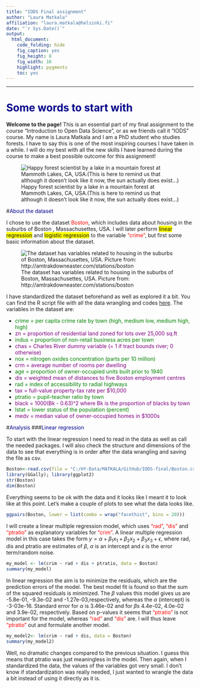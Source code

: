 ---
title: "IODS Final assignment"
author: "Laura Matkala"
affiliation: "laura.matkala@helsinki.fi"
date: "`r Sys.Date()`"
output:
  html_document:
    code_folding: hide
    fig_caption: yes
    fig_height: 8
    fig_width: 10
    highlight: pygments
    toc: yes
---
<style>
p.caption {
  font-size: 0.9em;
}
</style>
---
# <span style="color:darkblue">Some words to start with</span>
**Welcome to the page!** This is an essential part of my final assignment to the course "Introduction to Open Data Science", or as we friends call it "IODS" course. My name is Laura Matkala and I am a PhD student who studies forests. I have to say this is one of the most inspiring courses I have taken in a while. I will do my best with all the new skills I have learned during the course to make a best possible outcome for this assignment!

![Happy forest scientist by a lake in a mountain forest at Mammoth Lakes, CA, USA.(This is here to remind us that although it doesn't look like it now, the sun actually does exist...)](C:/HY-Data/MATKALA/GitHub/IODS-final/figures/49.jpg)




#<span style="color:darkblue">About the dataset</span>

I chose to use the dataset <span style="color:red">Boston</span>, which includes data about housing in the suburbs of Boston , Massachusettes, USA. I will later perform <span style="background:yellow">linear regression</span> and <span style="background:yellow">logistic regression</span> to the variable <span style="color:red">"crime"</span>,  but first some basic information about the dataset. 

![The dataset has variables related to housing in the suburbs of Boston, Massachusettes, USA. Picture from: http://amtrakdowneaster.com/stations/boston](C:/HY-Data/MATKALA/GitHub/IODS-final/figures/boston.jpg)

I have standardized the dataset beforehand as well as explored it a bit. You can find the R script file with all the data wrangling and codes [here](https://github.com/LauraMatkala/IODS-final/blob/master/data_wrangling_final.R). The variables in the dataset are:


* <span style="color:green">crime = per capita crime rate by town (high, medium low, medium high, high)</span>
* <span style="color:purple">zn = proportion of residential land zoned for lots over 25,000 sq.ft</span>
* <span style="color:green">indus = proportion of non-retail business acres per town</span>
* <span style="color:purple">chas = Charles River dummy variable (= 1 if tract bounds river; 0 otherwise)</span>
* <span style="color:green">nox = nitrogen oxides concentration (parts per 10 million)</span>
* <span style="color:purple">crm = average number of rooms per dwelling</span>
* <span style="color:green">age = proportion of owner-occupied units built prior to 1940</span>
* <span style="color:purple">dis = weighted mean of distances to five Boston employment centres</span>
* <span style="color:green">rad = index of accessibility to radial highways</span>
* <span style="color:purple">tax = full-value property-tax rate per \$10,000</span>
* <span style="color:green">ptratio = pupil-teacher ratio by town</span>
* <span style="color:purple">black = 1000(Bk - 0.63)^2 where Bk is the proportion of blacks by town</span>
* <span style="color:green">lstat = lower status of the population (percent)</span>
* <span style="color:purple">medv = median value of owner-occupied homes in \$1000s</span> 



#<span style="color:darkblue">Analysis</span>
###<span style="color:darkblue">Linear regression</span>


To start with the linear regression I need to read in the data as well as call the needed packages. I will also check the structure and dimensions of the data to see that everything is in order after the data wrangling and saving the file as csv.


```{r start, warning=FALSE, message=FALSE} 
Boston<-read.csv(file = "C:/HY-Data/MATKALA/GitHub/IODS-final/Boston.csv", header = TRUE, sep=",")
library(GGally); library(ggplot2)
str(Boston)
dim(Boston)
```

Everything seems to be ok with the data and it looks like I meant it to look like at this point. Let's make a couple of plots to see what the data looks like.

```{r plots, fig.height=10, fig.width=10}
ggpairs(Boston, lower = list(combo = wrap("facethist", bins = 20)))

```



I will create a linear multiple regression model, which uses <span style="color:red">"rad"</span>, <span style="color:red">"dis"</span> and <span style="color:red">"ptratio"</span> as explanatory variables for <span style="color:red">"crim"</span>. A linear multiple regression model in this case takes the form $y = \alpha+\beta_1x_1+\beta_2x_2+\beta_3x_3+\epsilon$, where rad, dis and ptratio are estimates of $\beta$, $\alpha$ is an intercept and $\epsilon$ is the error term/random noise. 

```{r multiple regression}
my_model <- lm(crim ~ rad + dis + ptratio, data = Boston)
summary(my_model)
```


In linear regression the aim is to minimize the residuals, which are the prediction errors of the model. The best model fit is found so that the sum of the squared residuals is minimized.  The $\beta$ values this model gives us are -5.8e-01, -9.3e-02 and -1.27e-03,respectively, whereas the $\alpha$ (intercept) is -3-03e-16. Standard error for $\alpha$ is 3.46e-02 and for $\beta$s 4.4e-02, 4.0e-02 and 3.9e-02, respectively.  Based on p-values it seems that <span style="color:red">"ptratio"</span>  is not important for the model, whereas <span style="color:red">"rad"</span> and <span style="color:red">"dis"</span> are. I will thus leave <span style="color:red">"ptratio"</span> out and formulate another model.

```{r multiple regression part two}
my_model2<- lm(crim ~ rad + dis, data = Boston)
summary(my_model2)
```
Well, no dramatic changes compared to the previous situation. I guess this means that ptratio was just meaningless in the model. Then again, when I standardized the data, the values of the variables got very small. I don't know if standardization was really needed, I just wanted to wrangle the data a bit instead of using it directly as it is.

